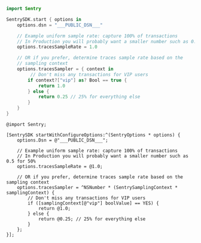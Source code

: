 ```swift {tabTitle:Swift}
import Sentry

SentrySDK.start { options in
    options.dsn = "___PUBLIC_DSN___"

    // Example uniform sample rate: capture 100% of transactions
    // In Production you will probably want a smaller number such as 0.5 for 50%
    options.tracesSampleRate = 1.0

    // OR if you prefer, determine traces sample rate based on the
    // sampling context
    options.tracesSampler = { context in
         // Don't miss any transactions for VIP users
        if context?["vip"] as? Bool == true {
            return 1.0
        } else {
            return 0.25 // 25% for everything else
        }
    }
}
```

```objc {tabTitle:Objective-C}
@import Sentry;

[SentrySDK startWithConfigureOptions:^(SentryOptions * options) {
    options.Dsn = @"___PUBLIC_DSN___";

    // Example uniform sample rate: capture 100% of transactions
    // In Production you will probably want a smaller number such as 0.5 for 50%
    options.tracesSampleRate = @1.0;

    // OR if you prefer, determine traces sample rate based on the sampling context
    options.tracesSampler = ^NSNumber * (SentrySamplingContext * samplingContext) {
        // Don't miss any transactions for VIP users
        if ([samplingContext[@"vip"] boolValue] == YES) {
            return @1.0;
        } else {
            return @0.25; // 25% for everything else
        }
    };
}];
```
